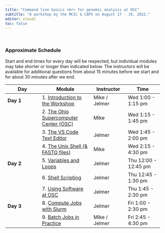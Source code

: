 ```yaml
---
title: "Command line basics <br> for genomic analysis at OSC"
subtitle: "A workshop by the MCIC & CAPS on August 17 - 19, 2022."
editor: visual
toc: false
---
```


<br>

### Approximate Schedule

Start and end times for every day will be respected, but individual modules may take shorter or longer than indicated below. The instructors will be available for additional questions from about 15 minutes before we start and for about 30 minutes after we end.

| Day       | Module                                                        | Instructor    | Time                 |
|----------------|------------------------|----------------|----------------|
| **Day 1** | 1\. [Introduction to the Workshop](modules/01-intro.qmd)      | Mike / Jelmer | Wed 1:00 - 1:15 pm   |
|           | 2\. [The Ohio Supercomputer Center (OSC)](modules/02-osc.qmd) | Mike          | Wed 1:15 - 1:45 pm   |
|           | 3\. [The VS Code Text Editor](modules/03-vscode.qmd)          | Jelmer        | Wed 1:45 - 2:00 pm   |
|           | 4\. [The Unix Shell (& FASTQ files)](modules/04-shell.qmd)    | Mike          | Wed 2:15 - 4:30 pm   |
| **Day 2** | 5\. [Variables and Loops](modules/05-vars-loops.qmd)          | Jelmer        | Thu 12:00 - 12:45 pm |
|           | 6\. [Shell Scripting](modules/06-scripts.qmd)                 | Jelmer        | Thu 12:45 - 1:30 pm  |
|           | 7\. [Using Software at OSC](modules/07-software.qmd)          | Jelmer        | Thu 1:45 - 2:30 pm   |
| **Day 3** | 8\. [Compute Jobs with Slurm](modules/08-slurm.qmd)           | Jelmer        | Fri 1:00 - 2:30 pm   |
|           | 9\. [Batch Jobs in Practice](modules/09-examples.qmd)         | Mike / Jelmer | Fri 2:45 - 4:30 pm   |
